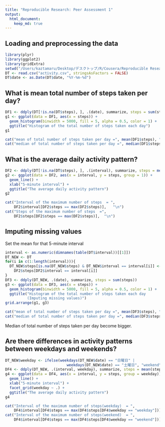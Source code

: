 ```yaml
---
title: "Reproducible Research: Peer Assessment 1"
output: 
  html_document:
    keep_md: true
---
```


## Loading and preprocessing the data

```r
library(plyr)
library(ggplot2)
library(gridExtra)
setwd("/Users/kaztamaru/Desktop/デスクトップ/R/Cousera/Reproducible Research/Peer Assessment 1")
DT <- read.csv("activity.csv", stringsAsFactors = FALSE)
DT$date <- as.Date(DT$date, "%Y-%m-%d")
```

## What is mean total number of steps taken per day?
```r
DF1 <- ddply(DT[!is.na(DT$steps), ], .(date), summarize, steps = sum(steps))
g1 <- ggplot(data = DF1, aes(x = steps)) +
  geom_histogram(binwidth = 5000, fill = 5, alpha = 0.5, color = 1) +
  ggtitle("Histogram of the total number of steps taken each day")
g1
```

```r
cat("mean of total number of steps taken per day =", mean(DF1$steps), "\n")
cat("median of total number of steps taken per day =", median(DF1$steps), "\n")
```

## What is the average daily activity pattern?
```r
DF2 <- ddply(DT[!is.na(DT$steps), ], .(interval), summarize, steps = mean(steps))
g2 <- ggplot(data = DF2, aes(x = interval, y = steps, group = 1)) +
  geom_line() + 
  xlab("5-minute interval") +
  ggtitle("The average daily activity pattern")
g2
```

```r
cat("Interval of the maximum number of steps  = ",
    DF2$interval[DF2$steps == max(DF2$steps)],   "\n")
cat("Steps of the maximum number of steps  =",
    DF2$steps[DF2$steps == max(DF2$steps)],  "\n")
```

## Imputing missing values

Set the mean for that 5-minute interval

```r
interval <- as.numeric(dimnames(table(DT$interval))[[1]])
DT_NEW <- DT
for(i in c(1:length(interval))){
  DT_NEW$steps[is.na(DT_NEW$steps) & DT_NEW$interval == interval[i]] <-
    DF2$steps[DF2$interval == interval[i]]
}
DF3 <- ddply(DT_NEW, .(date), summarize, steps = sum(steps))
g3 <- ggplot(data = DF3, aes(x = steps)) +
  geom_histogram(binwidth = 5000, fill = 5, alpha = 0.5, color = 1) +
  ggtitle("Histogram of the total number of steps taken each day
          (Imputing missing values)")
grid.arrange(g1, g3)
```

```r
cat("mean of total number of steps taken per day =", mean(DF3$steps), "\n")
cat("median of total number of steps taken per day =", median(DF3$steps), "\n")
```

Median of total number of steps taken per day become bigger.

## Are there differences in activity patterns between weekdays and weekends?

```r
DT_NEW$weekday <- ifelse(weekdays(DT_NEW$date) == "日曜日" |
                            weekdays(DT_NEW$date) == "土曜日", "weekend", "weekday")
DF4 <- ddply(DT_NEW, .(interval, weekday), summarize, steps = mean(steps))
g4 <- ggplot(data = DF4, aes(x = interval, y = steps, group = weekday)) +
  geom_line() + 
  xlab("5-minute interval") +
  facet_grid(weekday ~ .) +
  ggtitle("The average daily activity pattern")
g4
```

```r
cat("Interval of the maximum number of steps(weekday)  = ",
    DF4$interval[DF4$steps == max(DF4$steps[DF4$weekday == "weekday"])],   "\n")
cat("Interval of the maximum number of steps(weekend)  = ",
    DF4$interval[DF4$steps == max(DF4$steps[DF4$weekday == "weekend"])],   "\n")
```